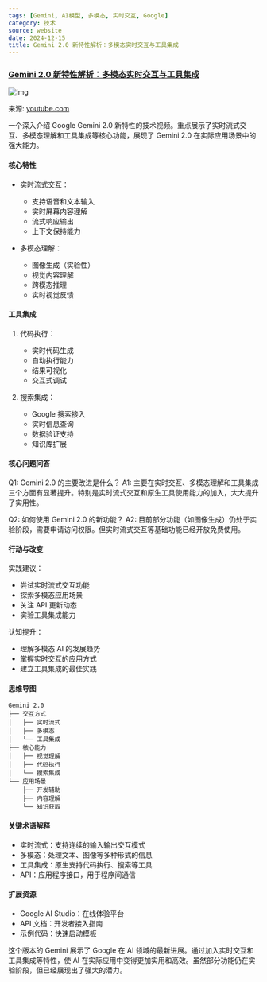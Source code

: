 ```yaml
---
tags: [Gemini, AI模型, 多模态, 实时交互, Google]
category: 技术
source: website
date: 2024-12-15
title: Gemini 2.0 新特性解析：多模态实时交互与工具集成
---
```


### [Gemini 2.0 新特性解析：多模态实时交互与工具集成](https://www.youtube.com/watch?v=38N8pgnNANQ)

![img](https://img.mengpeng.tech/i/2024/12/14/675d4663ef2dd.webp)

来源: [youtube.com](https://www.youtube.com/watch?v=38N8pgnNANQ)

一个深入介绍 Google Gemini 2.0 新特性的技术视频。重点展示了实时流式交互、多模态理解和工具集成等核心功能，展现了 Gemini 2.0 在实际应用场景中的强大能力。

#### 核心特性
- 实时流式交互：
  - 支持语音和文本输入
  - 实时屏幕内容理解
  - 流式响应输出
  - 上下文保持能力

- 多模态理解：
  - 图像生成（实验性）
  - 视觉内容理解
  - 跨模态推理
  - 实时视觉反馈

#### 工具集成
1. 代码执行：
   - 实时代码生成
   - 自动执行能力
   - 结果可视化
   - 交互式调试

2. 搜索集成：
   - Google 搜索接入
   - 实时信息查询
   - 数据验证支持
   - 知识库扩展

#### 核心问题问答
Q1: Gemini 2.0 的主要改进是什么？
A1: 主要在实时交互、多模态理解和工具集成三个方面有显著提升。特别是实时流式交互和原生工具使用能力的加入，大大提升了实用性。

Q2: 如何使用 Gemini 2.0 的新功能？
A2: 目前部分功能（如图像生成）仍处于实验阶段，需要申请访问权限。但实时流式交互等基础功能已经开放免费使用。

#### 行动与改变
实践建议：
- 尝试实时流式交互功能
- 探索多模态应用场景
- 关注 API 更新动态
- 实验工具集成能力

认知提升：
- 理解多模态 AI 的发展趋势
- 掌握实时交互的应用方式
- 建立工具集成的最佳实践

#### 思维导图
```
Gemini 2.0
├── 交互方式
│   ├── 实时流式
│   ├── 多模态
│   └── 工具集成
├── 核心能力
│   ├── 视觉理解
│   ├── 代码执行
│   └── 搜索集成
└── 应用场景
    ├── 开发辅助
    ├── 内容理解
    └── 知识获取
```

#### 关键术语解释
- 实时流式：支持连续的输入输出交互模式
- 多模态：处理文本、图像等多种形式的信息
- 工具集成：原生支持代码执行、搜索等工具
- API：应用程序接口，用于程序间通信

#### 扩展资源
- Google AI Studio：在线体验平台
- API 文档：开发者接入指南
- 示例代码：快速启动模板

这个版本的 Gemini 展示了 Google 在 AI 领域的最新进展。通过加入实时交互和工具集成等特性，使 AI 在实际应用中变得更加实用和高效。虽然部分功能仍在实验阶段，但已经展现出了强大的潜力。 